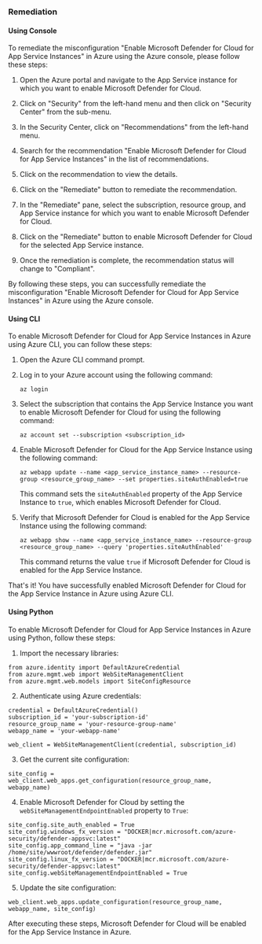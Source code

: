 ### Remediation

#### Using Console

To remediate the misconfiguration "Enable Microsoft Defender for Cloud for App Service Instances" in Azure using the Azure console, please follow these steps:

1. Open the Azure portal and navigate to the App Service instance for which you want to enable Microsoft Defender for Cloud.

2. Click on "Security" from the left-hand menu and then click on "Security Center" from the sub-menu.

3. In the Security Center, click on "Recommendations" from the left-hand menu.

4. Search for the recommendation "Enable Microsoft Defender for Cloud for App Service Instances" in the list of recommendations.

5. Click on the recommendation to view the details.

6. Click on the "Remediate" button to remediate the recommendation.

7. In the "Remediate" pane, select the subscription, resource group, and App Service instance for which you want to enable Microsoft Defender for Cloud.

8. Click on the "Remediate" button to enable Microsoft Defender for Cloud for the selected App Service instance.

9. Once the remediation is complete, the recommendation status will change to "Compliant".

By following these steps, you can successfully remediate the misconfiguration "Enable Microsoft Defender for Cloud for App Service Instances" in Azure using the Azure console.

#### Using CLI

To enable Microsoft Defender for Cloud for App Service Instances in Azure using Azure CLI, you can follow these steps:

1. Open the Azure CLI command prompt.

2. Log in to your Azure account using the following command:

   ```
   az login
   ```

3. Select the subscription that contains the App Service Instance you want to enable Microsoft Defender for Cloud for using the following command:

   ```
   az account set --subscription <subscription_id>
   ```

4. Enable Microsoft Defender for Cloud for the App Service Instance using the following command:

   ```
   az webapp update --name <app_service_instance_name> --resource-group <resource_group_name> --set properties.siteAuthEnabled=true
   ```

   This command sets the `siteAuthEnabled` property of the App Service Instance to `true`, which enables Microsoft Defender for Cloud.

5. Verify that Microsoft Defender for Cloud is enabled for the App Service Instance using the following command:

   ```
   az webapp show --name <app_service_instance_name> --resource-group <resource_group_name> --query 'properties.siteAuthEnabled'
   ```

   This command returns the value `true` if Microsoft Defender for Cloud is enabled for the App Service Instance.

That's it! You have successfully enabled Microsoft Defender for Cloud for the App Service Instance in Azure using Azure CLI.

#### Using Python

To enable Microsoft Defender for Cloud for App Service Instances in Azure using Python, follow these steps:

1. Import the necessary libraries:
```
from azure.identity import DefaultAzureCredential
from azure.mgmt.web import WebSiteManagementClient
from azure.mgmt.web.models import SiteConfigResource
```

2. Authenticate using Azure credentials:
```
credential = DefaultAzureCredential()
subscription_id = 'your-subscription-id'
resource_group_name = 'your-resource-group-name'
webapp_name = 'your-webapp-name'

web_client = WebSiteManagementClient(credential, subscription_id)
```

3. Get the current site configuration:
```
site_config = web_client.web_apps.get_configuration(resource_group_name, webapp_name)
```

4. Enable Microsoft Defender for Cloud by setting the `webSiteManagementEndpointEnabled` property to `True`:
```
site_config.site_auth_enabled = True
site_config.windows_fx_version = "DOCKER|mcr.microsoft.com/azure-security/defender-appsvc:latest"
site_config.app_command_line = "java -jar /home/site/wwwroot/defender/defender.jar"
site_config.linux_fx_version = "DOCKER|mcr.microsoft.com/azure-security/defender-appsvc:latest"
site_config.webSiteManagementEndpointEnabled = True
```

5. Update the site configuration:
```
web_client.web_apps.update_configuration(resource_group_name, webapp_name, site_config)
```

After executing these steps, Microsoft Defender for Cloud will be enabled for the App Service Instance in Azure.

